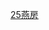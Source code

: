 {{Routemap
| inline = <includeonly>1</includeonly>
| title = 北京地铁燕房线
| title-bg = {{北京地铁颜色|燕}}
| title-color = white
| map =
uhKBHFa~~ ~~{{stl|北京地铁|燕山}}
uhBHF~~ ~~{{stl|北京地铁|房山城关}}
CONTgq\umhKRZ\CONTfq~~ ~~ ~~ ~~上跨[[房山铁路]]
uhBHF~~ ~~{{stl|北京地铁|饶乐府}}
uhBHF~~ ~~{{stl|北京地铁|马各庄}}
WASSERq\uhKRZW\WASSERq~~ ~~ ~~ ~~上跨[[大石河]]
uhBHF~~ ~~{{stl|北京地铁|大石河东}}
uhBHF~~ ~~{{stl|北京地铁|星城}}
uhBHF~~ ~~{{stl|北京地铁|阎村}}
CONTgq\umhKRZ\CONTfq~~ ~~ ~~ ~~上跨[[良陈铁路]]
uhBHF~~ ~~{{stl|北京地铁|紫草坞}}
uhKRW+l\uhKRWgr\~~ ~~ ~~ ~~联络线往{{北京地铁线路名|房}}，远期与{{北京地铁线路名|房}}贯通
uhXBHF-L\uhXBHF-R\~~ ~~{{stl|北京地铁|阎村东}}~~{{北京地铁线路名|房|N}}
uhABZg+l\uhKRZho\uhSTR+r
uhCONTf\uhSTRe\uhSTRe~~ ~~ ~~ ~~{{rmr|Ricon=D|{{stl|北京地铁|东管头南}}}}
\uKRWg+l\uKRWgr~~ ~~ ~~ ~~联络线往{{北京地铁线路名|房}}
\uKDSTe\uSTR~~ ~~ ~~ ~~[[阎村北车辆段]]
\\uKDSTe~~ ~~ ~~ ~~[[阎村车辆段]]（{{北京地铁线路名|房}}）
| bottom = {{navbar|北京地铁RDT/燕房线}}
}}
<noinclude>
{{Rdt intro|[[北京地铁燕房线]]}}
[[Category:北京地铁RDT|25燕房]]
</noinclude>